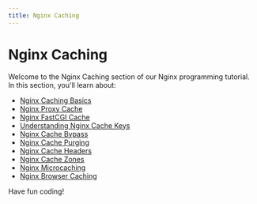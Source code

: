 ```yaml
---
title: Nginx Caching
---
```


# Nginx Caching

Welcome to the Nginx Caching section of our Nginx programming tutorial. In this section, you'll learn about:

- [Nginx Caching Basics](./0-nginx-caching-basics.mdx)
- [Nginx Proxy Cache](./1-nginx-proxy-cache.mdx)
- [Nginx FastCGI Cache](./2-nginx-fastcgi-cache.mdx)
- [Understanding Nginx Cache Keys](./3-nginx-cache-keys.mdx)
- [Nginx Cache Bypass](./4-nginx-cache-bypass.mdx)
- [Nginx Cache Purging](./5-nginx-cache-purging.mdx)
- [Nginx Cache Headers](./6-nginx-cache-headers.mdx)
- [Nginx Cache Zones](./7-nginx-cache-zones.mdx)
- [Nginx Microcaching](./8-nginx-microcaching.mdx)
- [Nginx Browser Caching](./9-nginx-browser-caching.mdx)

Have fun coding!